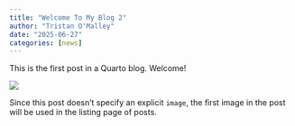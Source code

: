 ```yaml
---
title: "Welcome To My Blog 2"
author: "Tristan O'Malley"
date: "2025-06-27"
categories: [news]
---
```


This is the first post in a Quarto blog. Welcome!

![](thumbnail.jpg)

Since this post doesn't specify an explicit `image`, the first image in the post will be used in the listing page of posts.
